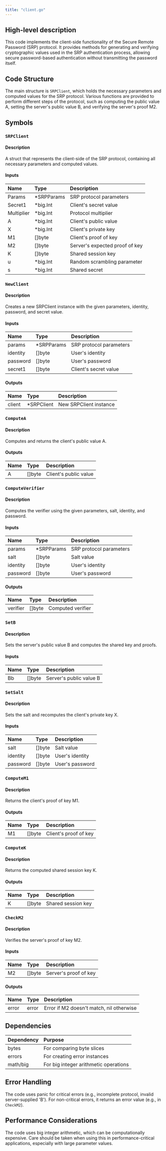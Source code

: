 ```yaml
---
title: "client.go"
---
```


## High-level description
This code implements the client-side functionality of the Secure Remote Password (SRP) protocol. It provides methods for generating and verifying cryptographic values used in the SRP authentication process, allowing secure password-based authentication without transmitting the password itself.

## Code Structure
The main structure is `SRPClient`, which holds the necessary parameters and computed values for the SRP protocol. Various functions are provided to perform different steps of the protocol, such as computing the public value A, setting the server's public value B, and verifying the server's proof M2.

## Symbols

### `SRPClient`
#### Description
A struct that represents the client-side of the SRP protocol, containing all necessary parameters and computed values.

#### Inputs
| Name | Type | Description |
|:-----|:-----|:------------|
| Params | *SRPParams | SRP protocol parameters |
| Secret1 | *big.Int | Client's secret value |
| Multiplier | *big.Int | Protocol multiplier |
| A | *big.Int | Client's public value |
| X | *big.Int | Client's private key |
| M1 | []byte | Client's proof of key |
| M2 | []byte | Server's expected proof of key |
| K | []byte | Shared session key |
| u | *big.Int | Random scrambling parameter |
| s | *big.Int | Shared secret |

### `NewClient`
#### Description
Creates a new SRPClient instance with the given parameters, identity, password, and secret value.

#### Inputs
| Name | Type | Description |
|:-----|:-----|:------------|
| params | *SRPParams | SRP protocol parameters |
| identity | []byte | User's identity |
| password | []byte | User's password |
| secret1 | []byte | Client's secret value |

#### Outputs
| Name | Type | Description |
|:-----|:-----|:------------|
| client | *SRPClient | New SRPClient instance |

### `ComputeA`
#### Description
Computes and returns the client's public value A.

#### Outputs
| Name | Type | Description |
|:-----|:-----|:------------|
| A | []byte | Client's public value |

### `ComputeVerifier`
#### Description
Computes the verifier using the given parameters, salt, identity, and password.

#### Inputs
| Name | Type | Description |
|:-----|:-----|:------------|
| params | *SRPParams | SRP protocol parameters |
| salt | []byte | Salt value |
| identity | []byte | User's identity |
| password | []byte | User's password |

#### Outputs
| Name | Type | Description |
|:-----|:-----|:------------|
| verifier | []byte | Computed verifier |

### `SetB`
#### Description
Sets the server's public value B and computes the shared key and proofs.

#### Inputs
| Name | Type | Description |
|:-----|:-----|:------------|
| Bb | []byte | Server's public value B |

### `SetSalt`
#### Description
Sets the salt and recomputes the client's private key X.

#### Inputs
| Name | Type | Description |
|:-----|:-----|:------------|
| salt | []byte | Salt value |
| identity | []byte | User's identity |
| password | []byte | User's password |

### `ComputeM1`
#### Description
Returns the client's proof of key M1.

#### Outputs
| Name | Type | Description |
|:-----|:-----|:------------|
| M1 | []byte | Client's proof of key |

### `ComputeK`
#### Description
Returns the computed shared session key K.

#### Outputs
| Name | Type | Description |
|:-----|:-----|:------------|
| K | []byte | Shared session key |

### `CheckM2`
#### Description
Verifies the server's proof of key M2.

#### Inputs
| Name | Type | Description |
|:-----|:-----|:------------|
| M2 | []byte | Server's proof of key |

#### Outputs
| Name | Type | Description |
|:-----|:-----|:------------|
| error | error | Error if M2 doesn't match, nil otherwise |

## Dependencies
| Dependency | Purpose |
|:-----------|:--------|
| bytes | For comparing byte slices |
| errors | For creating error instances |
| math/big | For big integer arithmetic operations |

## Error Handling
The code uses panic for critical errors (e.g., incomplete protocol, invalid server-supplied 'B'). For non-critical errors, it returns an error value (e.g., in `CheckM2`).

## Performance Considerations
The code uses big integer arithmetic, which can be computationally expensive. Care should be taken when using this in performance-critical applications, especially with large parameter values.